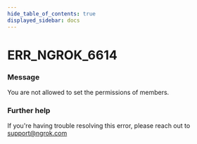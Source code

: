 ```yaml
---
hide_table_of_contents: true
displayed_sidebar: docs
---
```



# ERR_NGROK_6614

### Message

You are not allowed to set the permissions of members.

### Further help

If you're having trouble resolving this error, please reach out to [support@ngrok.com](mailto:support@ngrok.com?subject=Help%20with%20ERR_NGROK_6614)

<ErrorDetails error="err_ngrok_6614" />
